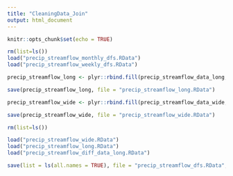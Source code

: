 ```yaml
---
title: "CleaningData_Join"
output: html_document
---
```


```r
knitr::opts_chunk$set(echo = TRUE)
```


```r
rm(list=ls())
load("precip_streamflow_monthly_dfs.RData")
load("precip_streamflow_weekly_dfs.RData")
```

```r
precip_streamflow_long <- plyr::rbind.fill(precip_streamflow_data_long, precip_streamflow_weekly_data_long)

save(precip_streamflow_long, file = "precip_streamflow_long.RData")

precip_streamflow_wide <- plyr::rbind.fill(precip_streamflow_data_wide, precip_streamflow_weekly_data_wide)

save(precip_streamflow_wide, file = "precip_streamflow_wide.RData")
```

```r
rm(list=ls())

load("precip_streamflow_wide.RData")
load("precip_streamflow_long.RData")
load("precip_streamflow_diff_data_long.RData")

save(list = ls(all.names = TRUE), file = "precip_streamflow_dfs.RData", envir = .GlobalEnv)
```

